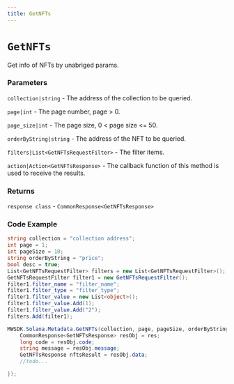 ```yaml
---
title: GetNFTs
---
```


# `GetNFTs`

Get info of NFTs by unabriged params.
### Parameters
`collection|string` - The address of the collection to be queried.

`page|int` - The page number, page > 0.

`page_size|int` - The page size, 0 < page size <= 50.

`orderByString|string` - The address of the NFT to be queried.

`filters|List<GetNFTsRequestFilter>` - The filter items.

`action|Action<GetNFTsResponse>` - The callback function of this method is used to receive the results.

### Returns
`response class` - `CommonResponse<GetNFTsResponse>`

### Code Example
```csharp
string collection = "collection address";
int page = 1;
int pageSize = 10;
string orderByString = "price";
bool desc = true;
List<GetNFTsRequestFilter> filters = new List<GetNFTsRequestFilter>();
GetNFTsRequestFilter filter1 = new GetNFTsRequestFilter();
filter1.filter_name = "filter_name";
filter1.filter_type = "filter_type";
filter1.filter_value = new List<object>();
filter1.filter_value.Add(1);
filter1.filter_value.Add("2");
filters.Add(filter1);

MWSDK.Solana.Metadata.GetNFTs(collection, page, pageSize, orderByString, desc, filters, (res) => {
    CommonResponse<GetNFTsResponse> resObj = res;
    long code = resObj.code;
    string message = resObj.message;
    GetNFTsResponse nftsResult = resObj.data;
    //todo...

});
```